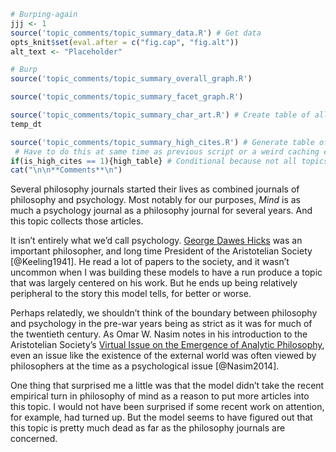 ```r
# Burping-again
jjj <- 1
source('topic_comments/topic_summary_data.R') # Get data
opts_knit$set(eval.after = c("fig.cap", "fig.alt"))
alt_text <- "Placeholder"
```

```r
# Burp
source('topic_comments/topic_summary_overall_graph.R')
```

```r
source('topic_comments/topic_summary_facet_graph.R')
```

```r
source('topic_comments/topic_summary_char_art.R') # Create table of all articles in topic # Burp
temp_dt
```

```r
source('topic_comments/topic_summary_high_cites.R') # Generate table of highly cited articles. 
 # Have to do this at same time as previous script or a weird caching error occurs.
if(is_high_cites == 1){high_table} # Conditional because not all topics have high cites
cat("\n\n**Comments**\n")
```

Several philosophy journals started their lives as combined journals of philosophy and psychology. Most notably for our purposes, _Mind_ is as much a psychology journal as a philosophy journal for several years. And this topic collects those articles.

It isn't entirely what we'd call psychology. [George Dawes Hicks](https://philpapers.org/rec/KEEGDH) was an important philosopher, and long time President of the Aristotelian Society [@Keeling1941]. He read a lot of papers to the society, and it wasn't uncommon when I was building these models to have a run produce a topic that was largely centered on his work. But he ends up being relatively peripheral to the story this model tells, for better or worse.

Perhaps relatedly, we shouldn't think of the boundary between philosophy and psychology in the pre-war years being as strict as it was for much of the twentieth century. As Omar W. Nasim notes in his introduction to the Aristotelian Society's [Virtual Issue on the Emergence of Analytic Philosophy](http://www.aristoteliansociety.org.uk/the-virtual-issue/the-virtual-issue-no-2/), even an issue like the existence of the external world was often viewed by philosophers at the time as a psychological issue [@Nasim2014].

One thing that surprised me a little was that the model didn't take the recent empirical turn in philosophy of mind as a reason to put more articles into this topic. I would not have been surprised if some recent work on attention, for example, had turned up. But the model seems to have figured out that this topic is pretty much dead as far as the philosophy journals are concerned.